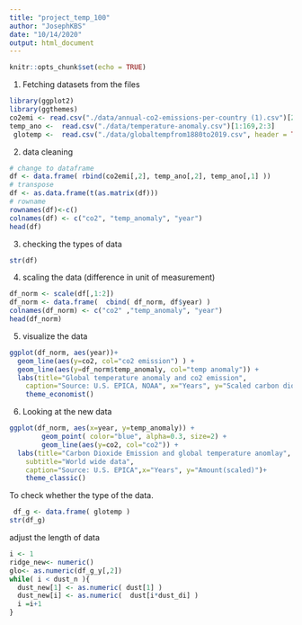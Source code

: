 ```yaml
---
title: "project_temp_100"
author: "JosephKBS"
date: "10/14/2020"
output: html_document
---
```


```r
knitr::opts_chunk$set(echo = TRUE)
```


1. Fetching datasets from the files
```r
library(ggplot2)
library(ggthemes)
co2emi <- read.csv("./data/annual-co2-emissions-per-country (1).csv")[22851:23019,3:4]
temp_ano <-  read.csv("./data/temperature-anomaly.csv")[1:169,2:3]
 glotemp <-  read.csv("./data/globaltempfrom1880to2019.csv", header = TRUE)[2:141,1:14]
```

2. data cleaning 
```r
# change to dataframe
df <- data.frame( rbind(co2emi[,2], temp_ano[,2], temp_ano[,1] ))
# transpose
df <- as.data.frame(t(as.matrix(df)))
# rowname 
rownames(df)<-c()
colnames(df) <- c("co2", "temp_anomaly", "year")
head(df)
```

3. checking the types of data
```r
str(df)
```

4. scaling the data (difference in unit of measurement)
```r
df_norm <- scale(df[,1:2])
df_norm <- data.frame(  cbind( df_norm, df$year) )
colnames(df_norm) <- c("co2" ,"temp_anomaly", "year")
head(df_norm)
```
5. visualize the data
```r
ggplot(df_norm, aes(year))+
  geom_line(aes(y=co2, col="co2 emission") ) + 
  geom_line(aes(y=df_norm$temp_anomaly, col="temp anomaly")) +
  labs(title="Global temperature anomaly and co2 emission", 
    caption="Source: U.S. EPICA, NOAA", x="Years", y="Scaled carbon dioxide emission")+
    theme_economist() 
```

6. Looking at the new data 
```r
ggplot(df_norm, aes(x=year, y=temp_anomaly)) + 
        geom_point( color="blue", alpha=0.3, size=2) +
        geom_line(aes(y=co2, col="co2")) +
  labs(title="Carbon Dioxide Emission and global temperature anomlay", 
    subtitle="World wide data", 
    caption="Source: U.S. EPICA",x="Years", y="Amount(scaled)")+
    theme_classic() 
```
To check whether the type of the data.
```r
 df_g <- data.frame( glotemp )
str(df_g)
```


adjust the length of data
```r
i <- 1
ridge_new<- numeric()
glo<- as.numeric(df_g_y[,2])
while( i < dust_n ){
  dust_new[1] <- as.numeric( dust[1] )
  dust_new[i] <- as.numeric(  dust[i*dust_di] ) 
  i =i+1
}
```
